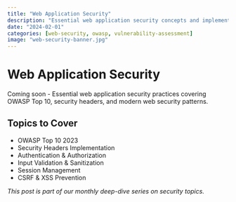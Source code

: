 ```yaml
---
title: "Web Application Security"
description: "Essential web application security concepts and implementation"
date: "2024-02-01"
categories: [web-security, owasp, vulnerability-assessment]
image: "web-security-banner.jpg"
---
```


# Web Application Security

Coming soon - Essential web application security practices covering OWASP Top 10, security headers, and modern web security patterns.

## Topics to Cover

- OWASP Top 10 2023
- Security Headers Implementation
- Authentication & Authorization
- Input Validation & Sanitization
- Session Management
- CSRF & XSS Prevention

*This post is part of our monthly deep-dive series on security topics.*
